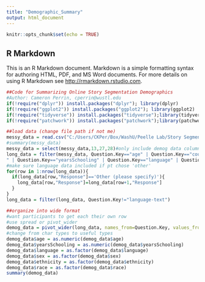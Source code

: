 ```yaml
---
title: "Demographic_Summary"
output: html_document
---
```


```r
knitr::opts_chunk$set(echo = TRUE)
```

## R Markdown

This is an R Markdown document. Markdown is a simple formatting syntax for authoring HTML, PDF, and MS Word documents. For more details on using R Markdown see <http://rmarkdown.rstudio.com>.


```r
##Code for Summarizing Online Story Segmentation Demographics
#Author: Cameron Perrin, cperrin@wustl.edu
if(!require("dplyr")) install.packages("dplyr"); library(dplyr)
if(!require("ggplot2")) install.packages("ggplot2"); library(ggplot2)
if(!require("tidyverse")) install.packages("tidyverse");library(tidyverse)
if(!require("patchwork")) install.packages("patchwork");library(patchwork)

##load data (change file path if not me)
messy_data = read.csv("C:/Users/CKPer/Box/WashU/Peelle Lab/Story Segmentation/Online Sona data/gorilla data_long version/data_exp_15568-v3_questionnaire-jthw.csv")
#summary(messy_data)
messy_data = select(messy_data,13,27,28)#only include demog data columns and pt id
long_data = filter(messy_data, Question.Key=="age" | Question.Key=="countryOfResidence
" | Question.Key=="yearsSchooling" | Question.Key=="language" | Question.Key=="language-text" | Question.Key=="sex" | Question.Key=="ethnicity" | Question.Key=="race")
#make sure language data included if pt chose 'other'
for(row in 1:nrow(long_data)){
  if(long_data[row,"Response"]=='Other (please specify)'){
    long_data[row,"Response"]=long_data[row+1,"Response"]
  }
}
long_data = filter(long_data, Question.Key!="language-text") 

##organize into wide format
#want participants to get each their own row
#use spread or pivot_wider
demog_data = pivot_wider(long_data, names_from=Question.Key, values_from = Response)
#change from char types to useful types
demog_data$age = as.numeric(demog_data$age)
demog_data$yearsSchooling = as.numeric(demog_data$yearsSchooling)
demog_data$language = as.factor(demog_data$language)
demog_data$sex = as.factor(demog_data$sex)
demog_data$ethnicity = as.factor(demog_data$ethnicity)
demog_data$race = as.factor(demog_data$race)
summary(demog_data)
```


